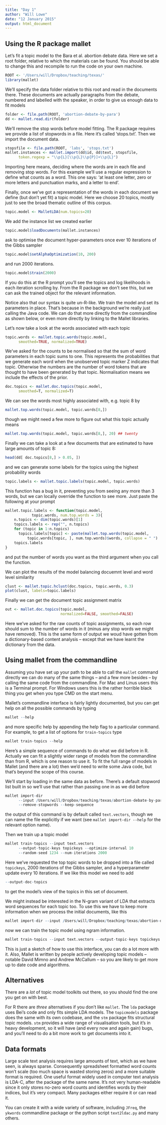 ```yaml
---
title: "Day 1"
author: "Will Lowe"
date: "12 January 2015"
output: html_document
---
```


## Using the R package mallet

Let's fit a topic model to the Bara et al. abortion debate data.  Here we set a root folder, relative to which the materials can be found.  You should be able to change this and recompile to run the code on your own machine. 
```r
ROOT <- '/Users/will/Dropbox/teaching/texas/'
library(mallet)
```
We'll specify the data folder relative to this root and read in the documents there.  These documents are actually paragraphs from the debate, numbered and labelled with the speaker, in order to give us enough data to fit models
```r
folder <- file.path(ROOT, 'abortion-debate-by-para')
dd <- mallet.read.dir(folder)
```
We'll remove the stop words before model fitting.  The R package requires we provide a list of stopwords in a file.  Here it's called 'stops.txt'.  Then we import the document data.
```r
stopsfile <- file.path(ROOT, 'labs', 'stops.txt')
mallet.instances <- mallet.import(dd$id, dd$text, stopsfile,  
      token.regexp = "\\p{L}[\\p{L}\\p{P}]+\\p{L}")
```
Importing here means, deciding where the words are in each file and removing stop words.  For this example we'll use a regular expression to define what counts as a word.  This one says: 'at least one letter, zero or more letters and punctuation marks, and a letter to end'.  

Finally, once we've got a representation of the words in each document we define (but don't yet fit) a topic model.  Here we choose 20 topics, mostly just to see the broad thematic outline of this corpus. 
```r
topic.model <- MalletLDA(num.topics=20)
```
We add the instance list we created earlier
```r
topic.model$loadDocuments(mallet.instances)
```
ask to optimise the document hyper-parameters once ever 10 iterations of the Gibbs sampler
```r
topic.model$setAlphaOptimization(10, 200)
```
and run 2000 iterations.  
```r
topic.model$train(2000)
```
If you do this at the R prompt you'll see the topics and log likelihoods in each iteration scrolling by.  From the R package we don't see this, but we can ask the trained object for the relevant information.  

Notice also that our syntax is quite un-R-like.  We train the model and set its parameters in place.  That's because in the background we're really just calling the Java code.  We can do that more directly from the commandline as shown below, or even more directly by linking to the Mallet libraries.

Let's now take a look at the words associated with each topic
```r
topic.words <- mallet.topic.words(topic.model, 
      smoothed=TRUE, normalized=TRUE) 
```
We've asked for the counts to be normalised so that the sum of word parameters in each topic sums to one.  This represents the probabilities that we generate each word when the unobserved topic marker Z indicates that topic.  Otherwise the numbers are the number of word tokens that are thought to have been generated by that topic.  Normalisation means we include the effects of the prior. 
```r
doc.topics <- mallet.doc.topics(topic.model, 
      smoothed=T, normalized=T)
```
We can see the words most highly associated with, e.g. topic 8 by
```r
mallet.top.words(topic.model, topic.words[8,])
```
though we might need a few more to figure out what this topic actually means
```r
mallet.top.words(topic.model, topic.words[8,], 20) ## twenty
```
Finally we can take a look at a few documents that are estimated to have large amounts of topic 8:
```r
head(dd[ doc.topics[8,] > 0.05, ])
```
and we can generate some labels for the topics using the highest probability words
```r
topic.labels <- mallet.topic.labels(topic.model, topic.words)
```
This function has a bug in it, preventing you from seeing any more than 3 words, but we can locally override the function to see more. Just paste the following at your prompt 
```r
mallet.topic.labels <- function(topic.model, 
            topic.words, num.top.words = 3){
    n.topics <- dim(topic.words)[1]
    topics.labels <- rep("", n.topics)
    for (topic in 1:n.topics) 
      topics.labels[topic] <- paste(mallet.top.words(topic.model, 
          topic.words[topic, ], num.top.words)$words, collapse = " ")
    topics.labels
}
```
and put the number of words you want as the third argument when you call the function.

We can plot the results of the model balancing docuemnt level and word level similarity
```r
clust <- mallet.topic.hclust(doc.topics, topic.words, 0.3)
plot(clust, labels=topic.labels)
```
Finally we can get the document topic assignment matrix
```r
out <- mallet.doc.topics(topic.model, 
                         normalized=FALSE, smoothed=FALSE)
```
Here we've asked for the raw counts of topic assignments, so each row should sum to the number of words in it (minus any stop words we might have removed).  This is the same form of output we woud have gotten from a dictionary-based content analysis -- except that we have learnt the dictionary from the data. 

## Using mallet from the commandline

Assuming you have set up your path to be able to call the `mallet` command directly we can do many of the same things -- and a few more besides -- by calling the same code from the commandline.  For Mac and Linus users this is a Terminal prompt.  For Windows users this is the rather horrible black thing you get when you type CMD on the start menu.

Mallet's commandline interface is fairly lightly documented, but you can get help on all the possible commands by typing
```r
mallet --help
```
and more specific help by appending the help flag to a particular command.  For example, to get a list of options for `train-topics` type
```r
mallet train-topics --help
```

Here's a simple sequence of commands to do what we did before in R.  Actually we can fit a slightly wider range of models from the commandline than from R, which is one reason to use it.  To fit the full range of models in Mallet (and there are a lot) then we'd need to write some Java code, but that's beyond the scope of this course.

We'll start by loading in the same data as before.  There's a default stopword list built in so we'll use that rather than passing one in as we did before
```r
mallet import-dir 
      --input /Users/will/Dropbox/teaching/texas/abortion-debate-by-para 
      --remove-stopwords --keep-sequence
```
the output of this command is by default called `text.vectors`, though we can name the file explicitly if we want (see `mallet import-dir --help` for the relevant option name).

Then we train up a topic model
```r
mallet train-topics --input text.vectors 
      --output-topic-keys topickeys --optimize-interval 10 
      --random-seed 1234 --num-iterations 2000
```
Here we've requested the top topic words to be dropped into a file called `topickeys`, 2000 iterations of the Gibbs sampler, and a hyperparameter update every 10 iterations.  If we like this model we need to add
```r
--output-doc-topics
```
to get the model's view of the topics in this set of document.

We might instead be interested in the N-gram variant of LDA that extracts word sequences for each topic too.  To use this we have to keep more information when we process the initial documents, like this
```r
mallet import-dir --input /Users/will/Dropbox/teaching/texas/abortion-debate-by-para --remove-stopwords --keep-sequence-bigrams TRUE
```
now we can train the topic model using ngram information.
```r
mallet train-topics --input text.vectors --output-topic-keys topickeys --optimize-interval 10 --use-ngrams true --random-seed 1234 --num-iterations 2000
```
This is just a sketch of how to use this interface, you can do a lot more with it.  Also, Mallet is written by people actively developing topic models -- notable David Mimno and Andrew McCallum -- so you are likely to get more up to date code and algorithms.

## Alternatives

There are a *lot* of topic model toolkits out there, so you should find the one you get on with best.  

For R there are *three* alternatives if you don't like `mallet`.  The `lda` package uses Bei's code and only fits simple LDA models.  The `topicmodels` package does the same with its own codebase, and the `stm` package fits structural topic models.  `stm` provides a wide range of visualisation tools, but it's in heavy development, so it will have (and every now and again gain) bugs, and you'll need to do a bit more work to get documents into it.  

## Data formats

Large scale text analysis requires large amounts of text, which as we have seen, is always sparse.  Consequently spreadsheet formatted word counts won't scale (too much space is wasted storing zeros) and a more suitable format is required.  One useful format widely used in computer text analysis is LDA-C, after the package of the same name. It's not very human-readable since it only stores no-zero word counts and identifies words by their indices, but it's very compact. Many packages either require it or can read it.  

You can create it with a wide variety of software, including `JFreq`, the `ykwords` commandline package or the python script `text2ldac.py`  and many others.


